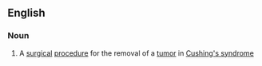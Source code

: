 ==English==

===Noun===
{{en-noun|head=[[transsphenoidal]] [[adenomectomy]]|transsphenoidal adenomectomies}}

# {{context|surgery}} A [[surgical]] [[procedure]] for the removal of a [[tumor]] in [[Cushing's syndrome]]